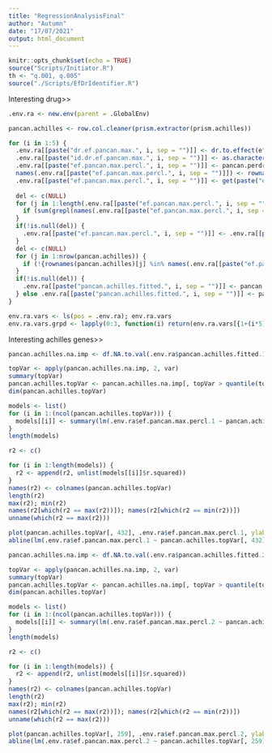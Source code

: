 ```yaml
---
title: "RegressionAnalysisFinal"
author: "Autumn"
date: "17/07/2021"
output: html_document
---
```


```r
knitr::opts_chunk$set(echo = TRUE)
source("Scripts/Initiator.R")
th <- "q.001, q.005"
source("./Scripts/EfDrIdentifier.R")
```

Interesting drug>>

```r
.env.ra <- new.env(parent = .GlobalEnv)

pancan.achilles <- row.col.cleaner(prism.extractor(prism.achilles))

for (i in 1:5) { 
  .env.ra[[paste("dr.ef.pancan.max.", i, sep = "")]] <- dr.to.effect(ef.pancan.perdrug, doscor = 2)[i]
  .env.ra[[paste("id.dr.ef.pancan.max.", i, sep = "")]] <- as.character(unique(prism.treat[which(prism.treat[, "name"]==names(get(paste("dr.ef.pancan.max.", i, sep = ""), pos = .env.ra))), "broad_id"]))
  .env.ra[[paste("ef.pancan.max.percl.", i, sep = "")]] <- pancan.perdrug[, get(paste("id.dr.ef.pancan.max.", i, sep = ""), pos = .env.ra)]
  names(.env.ra[[paste("ef.pancan.max.percl.", i, sep = "")]]) <- rownames(pancan.perdrug)
  .env.ra[[paste("ef.pancan.max.percl.", i, sep = "")]] <- get(paste("ef.pancan.max.percl.", i, sep = ""), pos = .env.ra)[!is.na(get(paste("ef.pancan.max.percl.", i, sep = ""), pos = .env.ra))]
  
  del <- c(NULL)
  for (j in 1:length(.env.ra[[paste("ef.pancan.max.percl.", i, sep = "")]])) {
    if (sum(grepl(names(.env.ra[[paste("ef.pancan.max.percl.", i, sep = "")]])[j], rownames(pancan.achilles)))==0) {del <- append(del, j)}
  }
  if(!is.null(del)) {
    .env.ra[[paste("ef.pancan.max.percl.", i, sep = "")]] <- .env.ra[[paste("ef.pancan.max.percl.", i, sep = "")]][-rev(del)]
  }
  del <- c(NULL)
  for (j in 1:nrow(pancan.achilles)) {
    if (!{rownames(pancan.achilles)[j] %in% names(.env.ra[[paste("ef.pancan.max.percl.", i, sep = "")]])}) del <- append(del, j)
  }
  if(!is.null(del)) {
    .env.ra[[paste("pancan.achilles.fitted.", i, sep = "")]] <- pancan.achilles[-rev(del), ]
  } else .env.ra[[paste("pancan.achilles.fitted.", i, sep = "")]] <- pancan.achilles
}

env.ra.vars <- ls(pos = .env.ra); env.ra.vars
env.ra.vars.grpd <- lapply(0:3, function(i) return(env.ra.vars[{1+(i*5)}:{5+(i*5)}])); env.ra.vars.grpd
```

Interesting achilles genes>>

```r
pancan.achilles.na.imp <- df.NA.to.val(.env.ra$pancan.achilles.fitted.1, 2, "median")

topVar <- apply(pancan.achilles.na.imp, 2, var) 
summary(topVar)
pancan.achilles.topVar <- pancan.achilles.na.imp[, topVar > quantile(topVar, probs = 0.95, na.rm = T)] 
dim(pancan.achilles.topVar)
```


```r
models <- list()
for (i in 1:(ncol(pancan.achilles.topVar))) {
  models[[i]] <- summary(lm(.env.ra$ef.pancan.max.percl.1 ~ pancan.achilles.topVar[, i]))
}
length(models)

r2 <- c()

for (i in 1:length(models)) {
  r2 <- append(r2, unlist(models[[i]]$r.squared))
}
names(r2) <- colnames(pancan.achilles.topVar)
length(r2)
max(r2); min(r2)
names(r2[which(r2 == max(r2))]); names(r2[which(r2 == min(r2))])
unname(which(r2 == max(r2)))
```


```r
plot(pancan.achilles.topVar[, 432], .env.ra$ef.pancan.max.percl.1, ylab = paste("Efficacy per dosage of", ef.pancan.perdrug[1]), xlab = paste("Achilles value of", names(r2[which(r2 == max(r2))])), main = paste("Correlation of", names(r2[which(r2 == max(r2))]), "with", ef.pancan.perdrug[1], "at r.squared =", round(max(r2), digits = 5)))
abline(lm(.env.ra$ef.pancan.max.percl.1 ~ pancan.achilles.topVar[, 432]))
```


```r
pancan.achilles.na.imp <- df.NA.to.val(.env.ra$pancan.achilles.fitted.2, 2, "median")

topVar <- apply(pancan.achilles.na.imp, 2, var) 
summary(topVar)
pancan.achilles.topVar <- pancan.achilles.na.imp[, topVar > quantile(topVar, probs = 0.95, na.rm = T)] 
dim(pancan.achilles.topVar)
```


```r
models <- list()
for (i in 1:(ncol(pancan.achilles.topVar))) {
  models[[i]] <- summary(lm(.env.ra$ef.pancan.max.percl.2 ~ pancan.achilles.topVar[, i]))
}
length(models)

r2 <- c()

for (i in 1:length(models)) {
  r2 <- append(r2, unlist(models[[i]]$r.squared))
}
names(r2) <- colnames(pancan.achilles.topVar)
length(r2)
max(r2); min(r2)
names(r2[which(r2 == max(r2))]); names(r2[which(r2 == min(r2))])
unname(which(r2 == max(r2)))
```


```r
plot(pancan.achilles.topVar[, 259], .env.ra$ef.pancan.max.percl.2, ylab = paste("Efficacy per dosage of", ef.pancan.perdrug[2]), xlab = paste("Achilles value of", names(r2[which(r2 == max(r2))])), main = paste("Correlation of", names(r2[which(r2 == max(r2))]), "with", ef.pancan.perdrug[2], "at r.squared =", round(max(r2), digits = 5)))
abline(lm(.env.ra$ef.pancan.max.percl.2 ~ pancan.achilles.topVar[, 259]))
```
